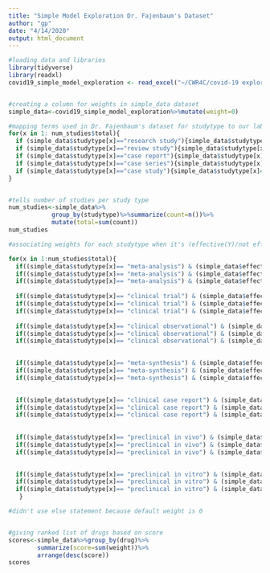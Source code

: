 ---
title: "Simple Model Exploration Dr. Fajenbaum's Dataset"
author: "gp"
date: "4/14/2020"
output: html_document
---

```{r}
#loading data and libraries
library(tidyverse)
library(readxl)
covid19_simple_model_exploration <- read_excel("~/CWR4C/covid-19 exploration 1.xlsx")


#creating a column for weights in simple_data dataset
simple_data<-covid19_simple_model_exploration%>%mutate(weight=0)

#mapping terms used in Dr. Fajenbaum's dataset for studytype to our labels
for(x in 1: num_studies$total){
  if (simple_data$studytype[x]=="research study"){simple_data$studytype[x]= "clinical observational"}
  if (simple_data$studytype[x]=="review study"){simple_data$studytype[x]= "clinical observational"}
  if (simple_data$studytype[x]=="case report"){simple_data$studytype[x]= "clinical case report"}
  if (simple_data$studytype[x]=="case series"){simple_data$studytype[x]= "clinical case report"}
  if (simple_data$studytype[x]=="case study"){simple_data$studytype[x]= "clinical case report"}
}


#tells number of studies per study type
num_studies<-simple_data%>%
            group_by(studytype)%>%summarize(count=n())%>%
            mutate(total=sum(count))
num_studies

#associating weights for each studytype when it's (effective(Y)/not effective(N)/not recorded(NR))

for(x in 1:num_studies$total){
  if((simple_data$studytype[x]== "meta-analysis") & (simple_data$effective[x]=="Y")){simple_data$weight[x]=8}
  if((simple_data$studytype[x]== "meta-analysis") & (simple_data$effective[x]=="N")){simple_data$weight[x]=-8}
  if((simple_data$studytype[x]== "meta-analysis") & (simple_data$effective[x]=="NR")){simple_data$weight[x]=0}
  
  if((simple_data$studytype[x]== "clinical trial") & (simple_data$effective[x]=="Y")){simple_data$weight[x]=7}
  if((simple_data$studytype[x]== "clinical trial") & (simple_data$effective[x]=="N")){simple_data$weight[x]=-7}
  if((simple_data$studytype[x]== "clinical trial") & (simple_data$effective[x]=="NR")){simple_data$weight[x]=0}
  
  if((simple_data$studytype[x]== "clinical observational") & (simple_data$effective[x]=="Y")){simple_data$weight[x]=6}
  if((simple_data$studytype[x]== "clinical observational") & (simple_data$effective[x]=="N")){simple_data$weight[x]=-6}
  if((simple_data$studytype[x]== "clinical observational") & (simple_data$effective[x]=="NR")){simple_data$weight[x]=0}

  
  if((simple_data$studytype[x]== "meta-synthesis") & (simple_data$effective[x]=="Y")){simple_data$weight[x]=5}
  if((simple_data$studytype[x]== "meta-synthesis") & (simple_data$effective[x]=="N")){simple_data$weight[x]=-5}
  if((simple_data$studytype[x]== "meta-synthesis") & (simple_data$effective[x]=="NR")){simple_data$weight[x]=0}

 
  if((simple_data$studytype[x]== "clinical case report") & (simple_data$effective[x]=="Y")){simple_data$weight[x]=4}
  if((simple_data$studytype[x]== "clinical case report") & (simple_data$effective[x]=="N")){simple_data$weight[x]=-4}
  if((simple_data$studytype[x]== "clinical case report") & (simple_data$effective[x]=="NR")){simple_data$weight[x]=0} 
  
  
  if((simple_data$studytype[x]== "preclinical in vivo") & (simple_data$effective[x]=="Y")){simple_data$weight[x]=3}
  if((simple_data$studytype[x]== "preclinical in vivo") & (simple_data$effective[x]=="N")){simple_data$weight[x]=-3}
  if((simple_data$studytype[x]== "preclinical in vivo") & (simple_data$effective[x]=="NR")){simple_data$weight[x]=0}

  
  if((simple_data$studytype[x]== "preclinical in vitro") & (simple_data$effective[x]=="Y")){simple_data$weight[x]=2}
  if((simple_data$studytype[x]== "preclinical in vitro") & (simple_data$effective[x]=="N")){simple_data$weight[x]=-2}
  if((simple_data$studytype[x]== "preclinical in vitro") & (simple_data$effective[x]=="NR")){simple_data$weight[x]=0}
   }

#didn't use else statement because default weight is 0


#giving ranked list of drugs based on score
scores<-simple_data%>%group_by(drug)%>%
        summarize(score=sum(weight))%>%
        arrange(desc(score))
scores
```
